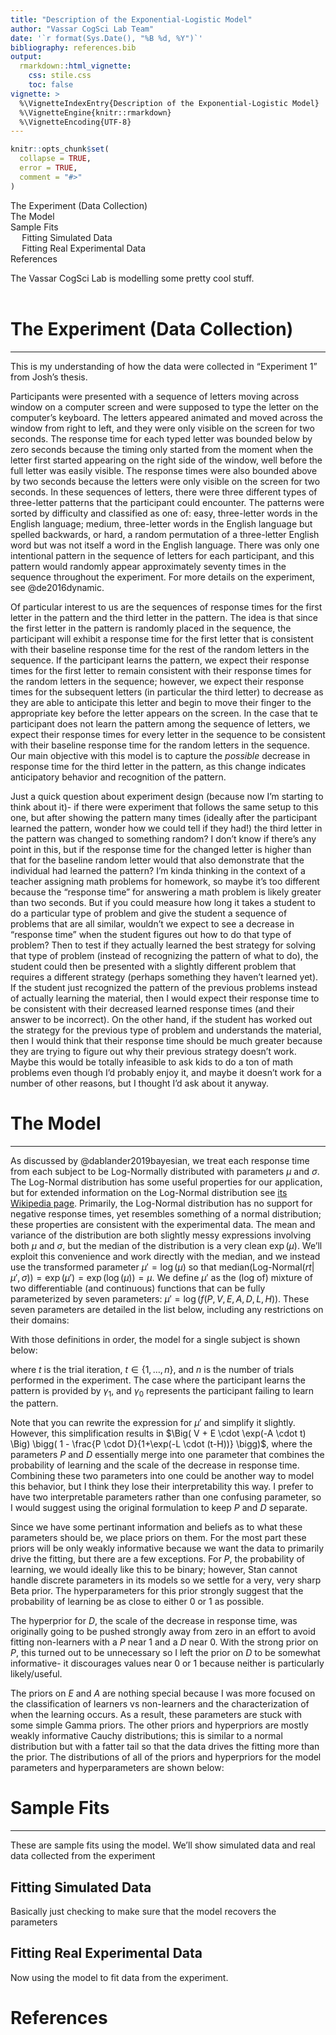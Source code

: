 ```yaml
---
title: "Description of the Exponential-Logistic Model"
author: "Vassar CogSci Lab Team"
date: '`r format(Sys.Date(), "%B %d, %Y")`'
bibliography: references.bib
output:
  rmarkdown::html_vignette:
    css: stile.css
    toc: false
vignette: >
  %\VignetteIndexEntry{Description of the Exponential-Logistic Model}
  %\VignetteEngine{knitr::rmarkdown}
  %\VignetteEncoding{UTF-8}
---
```


```r
knitr::opts_chunk$set(
  collapse = TRUE,
  error = TRUE,
  comment = "#>"
)
```

<script type="text/x-mathjax-config">
MathJax.Hub.Config({
  TeX: { equationNumbers: { autoNumber: "AMS" } }
});
</script>

<div id="TOC">
<ul>
<li><a href="#exp">The Experiment (Data Collection)</a></li>
<li><a href="#model">The Model</a></li>
<li><a href="#fits">Sample Fits</a>
<ul>
<li><a href="#fits-sim">Fitting Simulated Data</a></li>
<li><a href="#fits-real">Fitting Real Experimental Data</a></li>
</ul></li>
<li><a href="#references">References</a></li>
</ul>
</div>






The Vassar CogSci Lab is modelling some pretty cool stuff.
<br><br>




# The Experiment (Data Collection) {#exp}
<hr class="sec1">

This is my understanding of how the data were collected in "Experiment 1" from Josh's thesis.

Participants were presented with a sequence of letters moving across window on a computer screen and were supposed to type the letter on the computer's keyboard. The letters appeared animated and moved across the window from right to left, and they were only visible on the screen for two seconds. The response time for each typed letter was bounded below by zero seconds because the timing only started from the moment when the letter first started appearing on the right side of the window, well before the full letter was easily visible. The response times were also bounded above by two seconds because the letters were only visible on the screen for two seconds. In these sequences of letters, there were three different types of three-letter patterns that the participant could encounter. The patterns were sorted by difficulty and classified as one of: easy, three-letter words in the English language; medium, three-letter words in the English language but spelled backwards, or hard, a random permutation of a three-letter English word but was not itself a word in the English language. There was only one intentional pattern in the sequence of letters for each participant, and this pattern would randomly appear approximately seventy times in the sequence throughout the experiment. For more details on the experiment, see @de2016dynamic.

Of particular interest to us are the sequences of response times for the first letter in the pattern and the third letter in the pattern. The idea is that since the first letter in the pattern is randomly placed in the sequence, the participant will exhibit a response time for the first letter that is consistent with their baseline response time for the rest of the random letters in the sequence. If the participant learns the pattern, we expect their response times for the first letter to remain consistent with their response times for the random letters in the sequence; however, we expect their response times for the subsequent letters (in particular the third letter) to decrease as they are able to anticipate this letter and begin to move their finger to the appropriate key before the letter appears on the screen. In the case that te participant does not learn the pattern among the sequence of letters, we expect their response times for every letter in the sequence to be consistent with their baseline response time for the random letters in the sequence. Our main objective with this model is to capture the *possible* decrease in response time for the third letter in the pattern, as this change indicates anticipatory behavior and recognition of the pattern.

Just a quick question about experiment design (because now I'm starting to think about it)- if there were experiment that follows the same setup to this one, but after showing the pattern many times (ideally after the participant learned the pattern, wonder how we could tell if they had!) the third letter in the pattern was changed to something random? I don't know if there's any point in this, but if the response time for the changed letter is higher than that for the baseline random letter would that also demonstrate that the individual had learned the pattern? I'm kinda thinking in the context of a teacher assigning math problems for homework, so maybe it's too different because the "response time" for answering a math problem is likely greater than two seconds. But if you could measure how long it takes a student to do a particular type of problem and give the student a sequence of problems that are all similar, wouldn't we expect to see a decrease in "response time" when the student figures out how to do that type of problem? Then to test if they actually learned the best strategy for solving that type of problem (instead of recognizing the pattern of what to do), the student could then be presented with a slightly different problem that requires a different strategy (perhaps something they haven't learned yet). If the student just recognized the pattern of the previous problems instead of actually learning the material, then I would expect their response time to be consistent with their decreased learned response times (and their answer to be incorrect). On the other hand, if the student has worked out the strategy for the previous type of problem and understands the material, then I would think that their response time should be much greater because they are trying to figure out why their previous strategy doesn't work. Maybe this would be totally infeasible to ask kids to do a ton of math problems even though I'd probably enjoy it, and maybe it doesn't work for a number of other reasons, but I thought I'd ask about it anyway.





# The Model {#model}
<hr class="sec1">

As discussed by @dablander2019bayesian, we treat each response time from each subject to be Log-Normally distributed with parameters $\mu$ and $\sigma$. The Log-Normal distribution has some useful properties for our application, but for extended information on the Log-Normal distribution see [its Wikipedia page](https://en.wikipedia.org/wiki/Log-normal_distribution). Primarily, the Log-Normal distribution has no support for negative response times, yet resembles something of a normal distribution; these properties are consistent with the experimental data. The mean and variance of the distribution are both slightly messy expressions involving both $\mu$ and $\sigma$, but the median of the distribution is a very clean $\exp(\mu)$. We'll exploit this convenience and work directly with the median, and we instead use the transformed parameter $\mu' = \log(\mu)$ so that $\text{median}\big(\text{Log-Normal}(rt | \mu', \sigma)\big) = \exp(\mu') = \exp\big(\log(\mu)\big) = \mu$. We define $\mu'$ as the (log of) mixture of two differentiable (and continuous) functions that can be fully parameterized by seven parameters: $\mu' = \log(f(P, V, E, A, D, L, H))$. These seven parameters are detailed in the list below, including any restrictions on their domains:

\begin{itemize}[label=$\cdot$, itemsep=0pt]
	\item $P \in [0, 1]$ is the probability that the individual learned the pattern during the experiment. If the fitted value of $P$ is close to $1$, that indicates the subject demonstrated recognition of the pattern; however, fitted values of $P$ close to $0$ indicates that the subject failed to recognize the existence of a pattern. Fitted values of $P$ that are neither near $0$ nor $1$ indicate confusion- either in the fitting or the participant during the experiment. Such fitted values of $P$ often occur if the participant shows some consistently low response times after a certain trial, but with sporadic response times consistent with the pre-learning baseline (we had discussed this behavior in our meeting on 29 June 2020). Typical fitted values really vary depending on how consistent the participants' response times are.
	\item $V \in [0, 2]$ represents the median pre-learning response time in seconds; technically, it is the vertical shift of all response times. Naturally, it should not be negative because response times cannot be negative in this experiment. Furthermore, the maximum value is 2 seconds because each letter was only visible in the window for 2 seconds before the next letter appeared and the response time was cut off. Typical fitted values are around $1$ second.
	\item $E \in [0, \infty)$ is the overall scale of the exponential used to model the period of adaptation to the task. It must be nonnegative because it must be monotonically decreasing as the subject gets used to the experiment. Typical fitted values are somewhere around $0.3$.
	\item $A \in [0, \infty)$ is the adaptation rate to the task. It again must be nonnegative so that the exponential term decays instead of grows. Typical fitted values are somewhere around $0.3$.
	\item $D \in [0, 1]$ is the scale of the learning "drop." It is the scaled difference between the mean pre-learning response time and the mean post-learning response time. A value near $0$ indicates a small decrease in response time (a post-learning response time the same as that of the pre-learning); a value near $1$ indicates a massive decrease in response time (a post-learning response time of $0$). Note that $D$ is basically meaningless if learning does not occur, that is, if $P$ is near $0$. Typically we observe fitted values around $0.4$ for a participant who demonstrated learning behavior in the experiment.
	\item $L \in [0, \infty)$ is the learning rate of the subject. A negative learning rate would cause the logistic part of the expression to increase rather than decrease. Again, if $P$ is near $0$, $L$ has little meaning. Fitted values for this parameter vary a lot because the decrease in response times tend to happen over one trial (the response times decrease instantly as soon as the participant recognizes the pattern). Since the learning does not happen gradually, the fitted values for this parameter are likely not too useful for this experiment.
	\item $H \in [0, n]$, is the onset of learning, where $n$ is the number of trials performed in the experiment by the individual. $H$ represents how many trials it takes for the subject to learn the pattern, and again has little meaning if $P$ is near $0$. Fitted values for $H$ really vary by individual and pattern difficulty- easier patterns are recognized earlier than more difficult patterns.
	\item $\sigma \in [0, \infty)$ drives the variance in the response times more than $\mu'$, so we treat it as a proxy for the variance; naturally, it should be nonnegative.
\end{itemize}

With those definitions in order, the model for a single subject is shown below:

\begin{equation} \label{eqn:model}
\begin{aligned}
rt &\sim \text{Log-Normal}(\mu', \sigma),\\[2ex]
\mu' &= \log\big( P \cdot \gamma_1 + (1-P) \cdot \gamma_0 \big),\\[2ex]
\gamma_1 &= \Big( V + E \cdot \exp(-A \cdot t) \Big) \cdot \bigg( 1 - \frac{D}{1+\exp(-L \cdot (t-H))} \bigg),\\
\gamma_0 &= V + E \cdot \exp(-A \cdot t),
\end{aligned}
\end{equation}
where $t$ is the trial iteration, $t \in \{1, \dots, n\}$, and $n$ is the number of trials performed in the experiment. The case where the participant learns the pattern is provided by $\gamma_1$, and $\gamma_0$ represents the participant failing to learn the pattern.

Note that you can rewrite the expression for $\mu'$ and simplify it slightly. However, this simplification results in $\Big( V + E \cdot \exp(-A \cdot t) \Big) \bigg( 1 - \frac{P \cdot D}{1+\exp(-L \cdot (t-H))} \bigg)$, where the parameters $P$ and $D$ essentially merge into one parameter that combines the probability of learning and the scale of the decrease in response time. Combining these two parameters into one could be another way to model this behavior, but I think they lose their interpretability this way. I prefer to have two interpretable parameters rather than one confusing parameter, so I would suggest using the original formulation to keep $P$ and $D$ separate.

Since we have some pertinant information and beliefs as to what these parameters should be, we place priors on them. For the most part these priors will be only weakly informative because we want the data to primarily drive the fitting, but there are a few exceptions. For $P$, the probability of learning, we would ideally like this to be binary; however, Stan cannot handle discrete parameters in its models so we settle for a very, very sharp Beta prior. The hyperparameters for this prior strongly suggest that the probability of learning be as close to either $0$ or $1$ as possible.

The hyperprior for $D$, the scale of the decrease in response time, was originally going to be pushed strongly away from zero in an effort to avoid fitting non-learners with a $P$ near $1$ and a $D$ near $0$. With the strong prior on $P$, this turned out to be unnecessary so I left the prior on $D$ to be somewhat informative- it discourages values near $0$ or $1$ because neither is particularly likely/useful.

The priors on $E$ and $A$ are nothing special because I was more focused on the classification of learners vs non-learners and the characterization of when the learning occurs. As a result, these parameters are stuck with some simple Gamma priors. The other priors and hyperpriors are mostly weakly informative Cauchy distributions; this is similar to a normal distribution but with a fatter tail so that the data drives the fitting more than the prior. The distributions of all of the priors and hyperpriors for the model parameters and hyperparameters are shown below:

\begin{equation} \label{eqn:hier}
  \begin{aligned}
    P &\sim \text{Beta}(0.05, 0.05),\\[0.25ex]
    V &\sim \text{Gamma}(v_\alpha, v_\beta),\\[0.15ex]
    &\hspace{5mm} v_\alpha \sim \text{Cauchy}(2.5, 1),\\[0.15ex]
    &\hspace{5mm} v_\beta \sim \text{Cauchy}(1.75, 1),\\[0.25ex]
    E &\sim \text{Gamma}(2.5, 10),\\[0.25ex]
    A &\sim \text{Gamma}(2.5, 10),\\[0.25ex]
    D &\sim \text{Beta}(d_\alpha, d_\beta),\\[0.15ex]
    &\hspace{5mm} d_\alpha \sim \text{Cauchy}(2.5, 1),\\[0.15ex]
    &\hspace{5mm} d_\beta \sim \text{Cauchy}(2.5, 1),\\[0.25ex]
    L &\sim \text{Gamma}(\ell_\alpha, \ell_\beta),\\[0.15ex]
    &\hspace{5mm} \ell_\alpha \sim \text{Cauchy}(4, 1),\\[0.15ex]
    &\hspace{5mm} \ell_\beta \sim \text{Cauchy}(10, 1),\\[0.25ex]
    H &\sim \text{Cauchy}(h_\text{loc}, h_\text{scale}),\\[0.15ex]
    &\hspace{5mm} h_\text{loc} \sim \text{Cauchy}(\tfrac{n}{2}, 1),\\[0.25ex]
    &\hspace{5mm} h_\text{scale} \sim \text{Cauchy}(25, 1),\\[0.15ex]
    \sigma &\sim \text{Gamma}(2, 10).\\
  \end{aligned}
\end{equation}





# Sample Fits {#fits}
<hr class="sec1">

These are sample fits using the model. We'll show simulated data and real data collected from the experiment




## Fitting Simulated Data {#fits-sim}

Basically just checking to make sure that the model recovers the parameters




## Fitting Real Experimental Data {#fits-real}

Now using the model to fit data from the experiment.







</div>





# References
